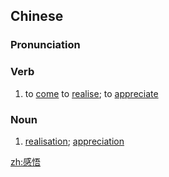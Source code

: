 ==Chinese==
{{zh-forms}}

===Pronunciation===
{{zh-pron
|m=gǎnwù
|cat=v,n
}}

===Verb===
{{zh-verb}}

# to [[come]] to [[realise]]; to [[appreciate]]

===Noun===
{{zh-noun}}

# [[realisation]]; [[appreciation]]

[[zh:感悟]]